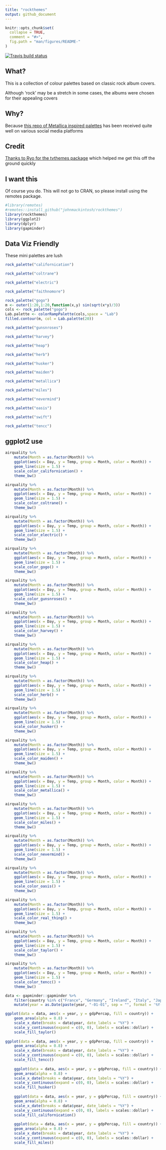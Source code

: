 ```yaml
---
title: "rockthemes"
output: github_document
---
```


```r
knitr::opts_chunk$set(
  collapse = TRUE,
  comment = "#>",
  fig.path = "man/figures/README-"
)
```

<!-- badges: start -->
  [![Travis build status](https://travis-ci.com/johnmackintosh/rockthemes.svg?branch=master)](https://travis-ci.com/johnmackintosh/rockthemes)
  <!-- badges: end -->


## What?

This is a collection of colour palettes based on classic rock album covers.

Although 'rock' may be a stretch in some cases, the albums were chosen for their
appealing covers

## Why?

Because [this repo of Metallica inspired palettes](https://github.com/johnmackintosh/metallicaRt) has been received quite well on various social media platforms




## Credit

[Thanks to Ryo for the tvthemes package](https://github.com/Ryo-N7/tvthemes) which helped me get this off the ground quickly


## I want this

Of course you do. 
This will not go to CRAN, so please install using the remotes package.

```r
#library(remotes)
#remotes::install_github("johnmackintosh/rockthemes")
library(rockthemes)
library(ggplot2)
library(dplyr)
library(gapminder)
```

## Data Viz Friendly

These mini palettes are lush


```r
rock_palette("californication")

```


```r
rock_palette("coltrane")

```


```r
rock_palette("electric")
```


```r
rock_palette("faithnomore")

```



```r
rock_palette("gogo")
m <- outer(1:20,1:20,function(x,y) sin(sqrt(x*y)/3))
cols <- rock_palette("gogo")
Lab.palette <- colorRampPalette(cols,space = "Lab")
filled.contour(m, col = Lab.palette(20))
```



```r
rock_palette("gunsnroses")
```



```r
rock_palette("harvey")
```


```r
rock_palette("heap")
```


```r
rock_palette("herb")
```


```r
rock_palette("husker")
```



```r
rock_palette("maiden")
```


```r
rock_palette("metallica")
```



```r
rock_palette("miles")
```


```r
rock_palette("nevermind")
```


```r
rock_palette("oasis")
```


```r
rock_palette("swift")
```


```r
rock_palette("tencc")
```

## ggplot2 use

```r
airquality %>% 
    mutate(Month = as.factor(Month)) %>% 
    ggplot(aes(x = Day, y = Temp, group = Month, color = Month)) +
    geom_line(size = 1.5) +
    scale_color_californication() +
    theme_bw()
```

```r
airquality %>% 
    mutate(Month = as.factor(Month)) %>% 
    ggplot(aes(x = Day, y = Temp, group = Month, color = Month)) +
    geom_line(size = 1.5) +
    scale_color_coltrane() +
    theme_bw()
```

```r
airquality %>% 
    mutate(Month = as.factor(Month)) %>% 
    ggplot(aes(x = Day, y = Temp, group = Month, color = Month)) +
    geom_line(size = 1.5) +
    scale_color_electric() +
    theme_bw()
```


```r
airquality %>% 
    mutate(Month = as.factor(Month)) %>% 
    ggplot(aes(x = Day, y = Temp, group = Month, color = Month)) +
    geom_line(size = 1.5) +
    scale_color_gogo() +
    theme_bw()
```


```r
airquality %>% 
    mutate(Month = as.factor(Month)) %>% 
    ggplot(aes(x = Day, y = Temp, group = Month, color = Month)) +
    geom_line(size = 1.5) +
    scale_color_gunsnroses() +
    theme_bw()
```


```r
airquality %>% 
    mutate(Month = as.factor(Month)) %>% 
    ggplot(aes(x = Day, y = Temp, group = Month, color = Month)) +
    geom_line(size = 1.5) +
    scale_color_harvey() +
    theme_bw()
```

```r
airquality %>% 
    mutate(Month = as.factor(Month)) %>% 
    ggplot(aes(x = Day, y = Temp, group = Month, color = Month)) +
    geom_line(size = 1.5) +
    scale_color_heap() +
    theme_bw()
```


```r
airquality %>% 
    mutate(Month = as.factor(Month)) %>% 
    ggplot(aes(x = Day, y = Temp, group = Month, color = Month)) +
    geom_line(size = 1.5) +
    scale_color_herb() +
    theme_bw()
```

```r
airquality %>% 
    mutate(Month = as.factor(Month)) %>% 
    ggplot(aes(x = Day, y = Temp, group = Month, color = Month)) +
    geom_line(size = 1.5) +
    scale_color_husker() +
    theme_bw()
```


```r
airquality %>% 
    mutate(Month = as.factor(Month)) %>% 
    ggplot(aes(x = Day, y = Temp, group = Month, color = Month)) +
    geom_line(size = 1.5) +
    scale_color_maiden() +
    theme_bw()
```


```r
airquality %>% 
    mutate(Month = as.factor(Month)) %>% 
    ggplot(aes(x = Day, y = Temp, group = Month, color = Month)) +
    geom_line(size = 1.5) +
    scale_color_metallica() +
    theme_bw()
```

```r
airquality %>% 
    mutate(Month = as.factor(Month)) %>% 
    ggplot(aes(x = Day, y = Temp, group = Month, color = Month)) +
    geom_line(size = 1.5) +
    scale_color_miles() +
    theme_bw()
```


```r
airquality %>% 
    mutate(Month = as.factor(Month)) %>% 
    ggplot(aes(x = Day, y = Temp, group = Month, color = Month)) +
    geom_line(size = 1.5) +
    scale_color_nevermind() +
    theme_bw()
```


```r
airquality %>% 
    mutate(Month = as.factor(Month)) %>% 
    ggplot(aes(x = Day, y = Temp, group = Month, color = Month)) +
    geom_line(size = 1.5) +
    scale_color_oasis() +
    theme_bw()
```

```r
airquality %>% 
    mutate(Month = as.factor(Month)) %>% 
    ggplot(aes(x = Day, y = Temp, group = Month, color = Month)) +
    geom_line(size = 1.5) +
    scale_color_real_thing() +
    theme_bw()
```

```r
airquality %>% 
    mutate(Month = as.factor(Month)) %>% 
    ggplot(aes(x = Day, y = Temp, group = Month, color = Month)) +
    geom_line(size = 1.5) +
    scale_color_taylor() +
    theme_bw()
```

```r
airquality %>% 
    mutate(Month = as.factor(Month)) %>% 
    ggplot(aes(x = Day, y = Temp, group = Month, color = Month)) +
    geom_line(size = 1.5) +
    scale_color_tencc() +
    theme_bw()
```



```r
data <- gapminder::gapminder %>% 
    filter(country %in% c("France", "Germany", "Ireland", "Italy", "Japan")) %>% 
    mutate(year = as.Date(paste(year, "-01-01", sep = "", format = '%Y-%b-%d')))

ggplot(data = data, aes(x = year, y = gdpPercap, fill = country)) +
    geom_area(alpha = 0.8) +
    scale_x_date(breaks = data$year, date_labels = "%Y") +
    scale_y_continuous(expand = c(0, 0), labels = scales::dollar) +
    scale_fill_taylor()
    
ggplot(data = data, aes(x = year, y = gdpPercap, fill = country)) +
    geom_area(alpha = 0.8) +
    scale_x_date(breaks = data$year, date_labels = "%Y") +
    scale_y_continuous(expand = c(0, 0), labels = scales::dollar) +
    scale_fill_tencc()
    
    ggplot(data = data, aes(x = year, y = gdpPercap, fill = country)) +
    geom_area(alpha = 0.8) +
    scale_x_date(breaks = data$year, date_labels = "%Y") +
    scale_y_continuous(expand = c(0, 0), labels = scales::dollar) +
    scale_fill_husker()
    
    ggplot(data = data, aes(x = year, y = gdpPercap, fill = country)) +
    geom_area(alpha = 0.8) +
    scale_x_date(breaks = data$year, date_labels = "%Y") +
    scale_y_continuous(expand = c(0, 0), labels = scales::dollar) +
    scale_fill_californication()
    
    ggplot(data = data, aes(x = year, y = gdpPercap, fill = country)) +
    geom_area(alpha = 0.8) +
    scale_x_date(breaks = data$year, date_labels = "%Y") +
    scale_y_continuous(expand = c(0, 0), labels = scales::dollar) +
    scale_fill_miles()
    
    
    
    


```

